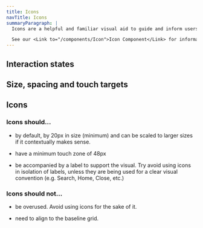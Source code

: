 ```yaml
---
title: Icons
navTitle: Icons
summaryParagraph: |
  Icons are a helpful and familiar visual aid to guide and inform users. Not just for aesthetics, they provide humanity by defining hierarchy for information and shaping a page’s composition, helping to make our product more approachable and usable.

  See our <Link to="/components/Icon">Icon Component</Link> for information about how to use these components.
---
```



## Interaction states

<InteractionStatesDemo />

## Size, spacing and touch targets

<IconSizeSpaceTouch />

## Icons

<IconGrid />

<!-- 

<IconGrid category="Actions" />

<IconGrid category="Informational" />

<IconGrid category="Directional" />

<IconGrid category="Users" />

<IconGrid category="Views" />

<IconGrid category="Surveys" />

<IconGrid category="Sentiment" />

<IconGrid category="Navigational/Effectiveness" />

<IconGrid category="Navigational/Engagement" />

<IconGrid category="Navigational/Global" /> 

 -->

### Icons should...

<!-- <TipContainer>
<TipCard title="Icons should…" type="tip"> -->

* by default, by 20px in size (minimum) and can be scaled to larger sizes if it contextually makes sense.

* have a minimum touch zone of 48px

* be accompanied by a label to support the visual. Try avoid using icons in isolation of labels, unless they are being used for a clear visual convention (e.g. Search, Home, Close, etc.)

<!-- </TipCard>
<TipCard title="Icons should not…" type="warning"> -->

### Icons should not...

* be overused. Avoid using icons for the sake of it.

* need to align to the baseline grid.

<!-- </TipCard>
</TipContainer> -->
